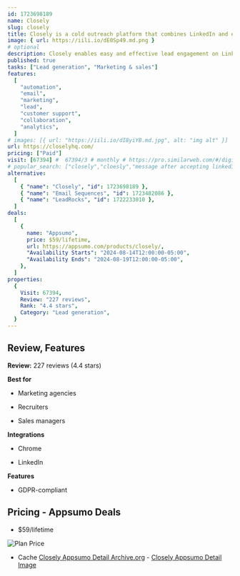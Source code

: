 ```yaml
---
id: 1723698189
name: Closely
slug: closely
title: Closely is a cold outreach platform that combines LinkedIn and email automation with B2B database
image: { url: https://iili.io/dE0Sp49.md.png }
# optional
description: Closely enables easy and effective lead engagement on LinkedIn and email with multi-action sequences and personalized campaignsBuild laser-focused prospect lists and maintain good sender rep with email validation and lead finder tool
published: true
tasks: ["Lead generation", "Marketing & sales"]
features:
  [
    "automation",
    "email",
    "marketing",
    "lead",
    "customer support",
    "collaboration",
    "analytics",
  ]
# images: [{ url: "https://iili.io/dI8yiYB.md.jpg", alt: "img alt" }]
url: https://closelyhq.com/
pricing: ["Paid"]
visit: [67394] #  67394/3 # monthly # https://pro.similarweb.com/#/digitalsuite/websiteanalysis/home
# popular_search: ["closely","cloesly","message after accepting linkedin request connection","linked in accounts buy","how to thank someone on linkedin for session","closelyhq","grid.upgrade","grid.upgrade","grid.upgrade","grid.upgrade"]
alternative:
  [
    { "name": "Closely", "id": 1723698189 },
    { "name": "Email Sequences", "id": 1723482086 },
    { "name": "LeadRocks", "id": 1722233010 },
  ]
deals:
  [
    {
      name: "Appsumo",
      price: $59/lifetime,
      url: https://appsumo.com/products/closely/,
      "Availability Starts": "2024-08-14T12:00:00-05:00",
      "Availability Ends": "2024-08-19T12:00:00-05:00",
    },
  ]
properties:
  {
    Visit: 67394,
    Review: "227 reviews",
    Rank: "4.4 stars",
    Category: "Lead generation",
  }
---
```


## Review, Features

**Review:** 227 reviews (4.4 stars)

**Best for**

- Marketing agencies

- Recruiters

- Sales managers

**Integrations**

- Chrome

- LinkedIn

**Features**

- GDPR-compliant

## Pricing - Appsumo Deals

- $59/lifetime

<Img src="https://iili.io/dEVaTP4.png" alt="Plan Price" />

- Cache [Closely Appsumo Detail Archive.org](https://web.archive.org/web/*/https://appsumo.com/products/closely/) - [Closely Appsumo Detail Image](https://iili.io/dEVam0l.png)
